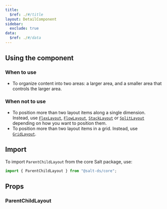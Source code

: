 ```yaml
---
title:
  $ref: ./#/title
layout: DetailComponent
sidebar:
  exclude: true
data:
  $ref: ./#/data
---
```


## Using the component

### When to use

- To organize content into two areas: a larger area, and a smaller area that controls the larger area.

### When not to use

- To position more than two layout items along a single dimension. Instead, use [`FlexLayout`](../flex), [`FlowLayout`](../flow), [`StackLayout`](../stack) or [`SplitLayout`](../split) depending on how you want to position them.
- To position more than two layout items in a grid. Instead, use [`GridLayout`](../grid).

## Import

To import `ParentChildLayout` from the core Salt package, use:

```js
import { ParentChildLayout } from "@salt-ds/core";
```

## Props

### ParentChildLayout

<PropsTable packageName="core" componentName="ParentChildLayout" />
